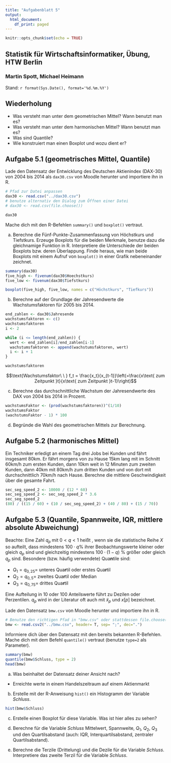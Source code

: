 ```yaml
---
title: "Aufgabenblatt 5"
output:
  html_document:
    df_print: paged
---
```


```r
knitr::opts_chunk$set(echo = TRUE)
```


## Statistik für Wirtschaftsinformatiker, Übung, HTW Berlin
### Martin Spott, Michael Heimann
Stand: `r format(Sys.Date(), format='%d.%m.%Y')`

## Wiederholung

* Was versteht man unter dem geometrischen Mittel? Wann benutzt man es? 
* Was versteht man unter dem harmonischen Mittel? Wann benutzt man es? 
* Was sind Quantile?
* Wie konstruiert man einen Boxplot und wozu dient er?


## Aufgabe 5.1 (geometrisches Mittel, Quantile)

Lade den Datensatz der Entwicklung des Deutschen Aktienindex (DAX-30) von 2004 bis 2014 als `dax30.csv` von Moodle herunter und importiere ihn in R. 
```r
# Pfad zur Datei anpassen
dax30 <- read.csv("../dax30.csv")
# benutze alternativ den Dialog zum Öffnen einer Datei
# dax30 <- read.csv(file.choose())

dax30
```

Mache dich mit den R-Befehlen `summary()` und `boxplot()` vertraut. 

a) Berechne die Fünf-Punkte-Zusammenfassung von Höchstkurs und Tiefstkurs. Erzeuge Boxplots für die beiden Merkmale, benutze dazu die gleichnamige Funktion in R. Interpretiere die Unterschiede der beiden Boxplots bzw. deren Überlappung. Finde heraus, wie man beide Boxplots mit einem Aufruf von `boxplot()` in einer Grafik nebeneinander zeichnet.

```r
summary(dax30)
five_high <- fivenum(dax30$Hoechstkurs)
five_low <- fivenum(dax30$Tiefstkurs)

boxplot(five_high, five_low, names = c("Höchstkurs", "Tiefkurs"))
```

b) Berechne auf der Grundlage der Jahresendwerte die Wachstumsfaktoren für 2005 bis 2014. 
```r
end_zahlen <- dax30$Jahresende
wachstumsfaktoren <- c()
wachstumsfaktoren
i <- 2

while (i <= length(end_zahlen)) {
  wert <- end_zahlen[i]/end_zahlen[i-1]
  wachstumsfaktoren <- append(wachstumsfaktoren, wert)
  i <- i + 1
}

wachstumsfaktoren
```

$$\text{Wachstumsfaktor\ \ } f_t = \frac{x_t}{x_{t-1}}\left(=\frac{x\text{ zum Zeitpunkt }t}{x\text{ zum Zeitpunkt }t-1}\right)$$

c) Berechne das durchschnittliche Wachstum der Jahresendwerte des DAX von 2004 bis 2014 in Prozent.

```r
wachstumsFaktor <- (prod(wachstumsfaktoren))^(1/10)
wachstumsFaktor
(wachstumsFaktor - 1) * 100
```

d) Begründe die Wahl des geometrischen Mittels zur Berechnung.


## Aufgabe 5.2 (harmonisches Mittel)
Ein Techniker erledigt an einem Tag drei Jobs bei Kunden und fährt insgesamt 80km. Er fährt morgens von zu Hause 15km lang mit im Schnitt 60km/h zum ersten Kunden, dann 10km weit in 12 Minuten zum zweiten Kunden, dann 40km mit 80km/h zum dritten Kunden und von dort mit durchschnittlich 70km/h nach Hause. Berechne die mittlere Geschwindigkeit über die gesamte Fahrt.   

```r
sec_seg_speed_2 <- 10000 / (12 * 60)
sec_seg_speed_2 <- sec_seg_speed_2 * 3.6
sec_seg_speed_2
(80) / ((15 / 60) + (10 / sec_seg_speed_2) + (40 / 80) + (15 / 70))
```


## Aufgabe 5.3 (Quantile, Spannweite, IQR, mittlere absolute Abweichung)
Beachte: Eine Zahl $q_p$ mit $0 < q < 1$ heißt \emph{q-Quantil}, wenn sie die statistische Reihe $X$  so aufteilt, dass mindestens $100\cdot q$\% ihrer Beobachtungswerte kleiner oder gleich  $q_p$ sind und gleichzeitig mindestens $100\cdot (1-q)$ \% größer oder gleich $q_p$ sind.
Besondere (bzw. häufig verwendete) Qua**n**tile sind:

* $Q_1= q_{0,25}=$  unteres Qua**r**til oder erstes Qua**r**til 
* $Q_2= q_{0,5}=$   zweites Qua**r**til oder Median
* $Q_3= q_{0,75}=$  drittes Qua**r**til

Eine Aufteilung in 10 oder 100 Anteilswerte führt zu Dezilen oder Perzentilen. $q_p$ wird in der Literatur oft auch mit $\tilde{x}_p$ und $x[p]$ bezeichnet.

Lade den Datensatz `bmw.csv` von Moodle herunter und importiere ihn in R.
```r
# Benutze den richtigen Pfad in "bmw.csv" oder stattdessen file.choose()
bmw <- read.csv2("../bmw.csv", header= T, sep= ";", dec=".")
```

Informiere dich über den Datensatz mit den bereits bekannten R-Befehlen. Mache dich mit dem Befehl `quantile()` vertraut (benutze `type=2` als Parameter). 

```r
summary(bmw)
quantile(bmw$Schluss, type = 2)
head(bmw)
```

a) Was beinhaltet der Datensatz deiner Ansicht nach?    

- Erreichte werte in einem Handelszeitraum auf einem Aktienmarkt

b) Erstelle mit der R-Anweisung `hist()` ein Histogramm der Variable *Schluss*.  

```r
hist(bmw$Schluss)
```

c) Erstelle einen Boxplot für diese Variable.  Was ist hier alles zu sehen?  

d) Berechne für die Variable *Schluss*  Mittelwert, Spannweite, 
$Q_1$,   $Q_2$,   $Q_3$ und den  Quartilsabstand (auch: IQR, Interquartilsabstand, zentraler Quartilsabstand).  

<!-- e) Berechne die absolute mittlere Abweichung für die Variable *Schluss*. -->

e)  Berechne die Terzile (Drittelung) und die Dezile für die Variable *Schluss*. Interpretiere das zweite Terzil für die Variable *Schluss*.

